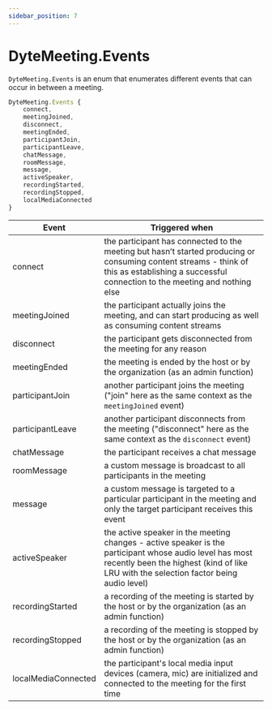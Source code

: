 ```yaml
---
sidebar_position: 7
---
```


# DyteMeeting.Events

`DyteMeeting.Events` is an enum that enumerates different events that can occur
in between a meeting.

```ts
DyteMeeting.Events {
	connect,
	meetingJoined,
	disconnect,
	meetingEnded,
	participantJoin,
	participantLeave,
	chatMessage,
	roomMessage,
	message,
	activeSpeaker,
	recordingStarted,
	recordingStopped,
	localMediaConnected
}
```

| Event               | Triggered when                                                                                                                                                                                    |
| ------------------- | ------------------------------------------------------------------------------------------------------------------------------------------------------------------------------------------------- |
| connect             | the participant has connected to the meeting but hasn’t started producing or consuming content streams - think of this as establishing a successful connection to the meeting and nothing else    |
| meetingJoined       | the participant actually joins the meeting, and can start producing as well as consuming content streams                                                                                          |
| disconnect          | the participant gets disconnected from the meeting for any reason                                                                                                                                 |
| meetingEnded        | the meeting is ended by the host or by the organization (as an admin function)                                                                                                                    |
| participantJoin     | another participant joins the meeting ("join" here as the same context as the `meetingJoined` event)                                                                                              |
| participantLeave    | another participant disconnects from the meeting ("disconnect" here as the same context as the `disconnect` event)                                                                                |
| chatMessage         | the participant receives a chat message                                                                                                                                                           |
| roomMessage         | a custom message is broadcast to all participants in the meeting                                                                                                                                  |
| message             | a custom message is targeted to a particular participant in the meeting and only the target participant receives this event                                                                       |
| activeSpeaker       | the active speaker in the meeting changes - active speaker is the participant whose audio level has most recently been the highest (kind of like LRU with the selection factor being audio level) |
| recordingStarted    | a recording of the meeting is started by the host or by the organization (as an admin function)                                                                                                   |
| recordingStopped    | a recording of the meeting is stopped by the host or by the organization (as an admin function)                                                                                                   |
| localMediaConnected | the participant's local media input devices (camera, mic) are initialized and connected to the meeting for the first time                                                                         |
